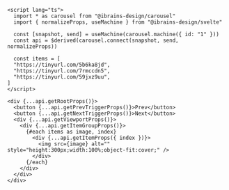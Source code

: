 ```svelte
<script lang="ts">
  import * as carousel from "@ibrains-design/carousel"
  import { normalizeProps, useMachine } from "@ibrains-design/svelte"

  const [snapshot, send] = useMachine(carousel.machine({ id: "1" }))
  const api = $derived(carousel.connect(snapshot, send, normalizeProps))

  const items = [
  "https://tinyurl.com/5b6ka8jd",
  "https://tinyurl.com/7rmccdn5",
  "https://tinyurl.com/59jxz9uu",
]
</script>

<div {...api.getRootProps()}>
  <button {...api.getPrevTriggerProps()}>Prev</button>
  <button {...api.getNextTriggerProps()}>Next</button>
  <div {...api.getViewportProps()}>
    <div {...api.getItemGroupProps()}>
      {#each items as image, index}
        <div {...api.getItemProps({ index })}>
          <img src={image} alt="" style="height:300px;width:100%;object-fit:cover;" />
        </div>
      {/each}
    </div>
  </div>
</div>
```
